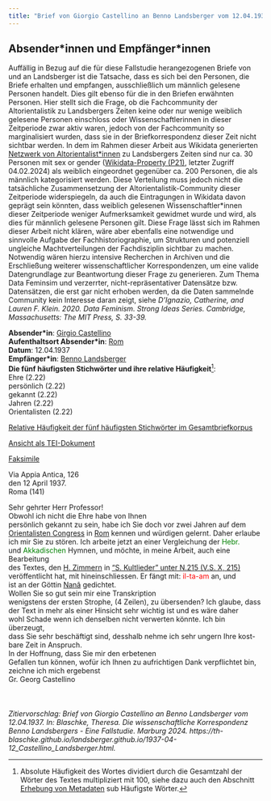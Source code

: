 ```yaml
---
title: "Brief von Giorgio Castellino an Benno Landsberger vom 12.04.1937"
---
```

::: {.callout-note collapse="true"}
## Absender\*innen und Empfänger\*innen

Auffällig in Bezug auf die für diese Fallstudie herangezogenen Briefe von und an Landsberger ist die Tatsache, dass es sich bei den Personen, die Briefe erhalten und empfangen, ausschließlich um männlich gelesene Personen handelt. Dies gilt ebenso für die in den Briefen erwähnten Personen. Hier stellt sich die Frage, ob die Fachcommunity der Altorientalistik zu Landsbergers Zeiten keine oder nur wenige weiblich gelesene Personen einschloss oder Wissenschaftlerinnen in dieser Zeitperiode zwar aktiv waren, jedoch von der Fachcommunity so marginalisiert wurden, dass sie in der Briefkorrespondenz dieser Zeit nicht sichtbar werden. In dem im Rahmen dieser Arbeit aus Wikidata generierten [Netzwerk von Altorientalist\*innen](index.qmd#kontextualisierung-der-korrespondenz) zu Landsbergers Zeiten sind nur ca. 30 Personen mit sex or gender ([Wikidata-Property (P21)](https://www.wikidata.org/wiki/Property:P21), letzter Zugriff 04.02.2024) als weiblich eingeordnet gegenüber ca. 200 Personen, die als männlich kategorisiert werden. Diese Verteilung muss jedoch nicht die tatsächliche Zusammensetzung der Altorientalistik-Community dieser Zeitperiode widerspiegeln, da auch die Eintragungen in Wikidata davon geprägt sein könnten, dass weiblich gelesenen Wissenschaftler\*innen dieser Zeitperiode weniger Aufmerksamkeit gewidmet wurde und wird, als dies für männlich gelesene Personen gilt. Diese Frage lässt sich im Rahmen dieser Arbeit nicht klären, wäre aber ebenfalls eine notwendige und sinnvolle Aufgabe der Fachhistoriographie, um Strukturen und potenziell ungleiche Machtverteilungen der Fachdisziplin sichtbar zu machen. Notwendig wären hierzu intensive Recherchen in Archiven und die Erschließung weiterer wissenschaftlicher Korrespondenzen, um eine valide Datengrundlage zur Beantwortung dieser Frage zu generieren. Zum Thema Data Feminsim und verzerrter, nicht-repräsentativer Datensätze bzw. Datensätzen, die erst gar nicht erhoben werden, da die Daten sammelnde Community kein Interesse daran zeigt, siehe *D’Ignazio, Catherine, and Lauren F. Klein. 2020. Data Feminism. Strong Ideas Series. Cambridge, Massachusetts: The MIT Press, S. 33-39.*
:::

**Absender\*in**: [Girgio Castellino](https://www.wikidata.org/wiki/Q93269194)    
**Aufenthaltsort Absender\*in**: [Rom](https://www.geonames.org/3169070/rome.html)  
**Datum**: 12.04.1937   
**Empfänger\*in**: [Benno Landsberger](http://www.wikidata.org/entity/Q67592)  
**Die fünf häufigsten Stichwörter und ihre relative Häufigkeit**^[Absolute Häufigkeit des Wortes dividiert durch die Gesamtzahl der Wörter des Textes multipliziert mit 100, siehe dazu auch den Abschnitt [Erhebung von Metadaten](editionsprinzipien.qmd#tbl-metadaten) sub Häufigste Wörter.]:  
Ehre (2.22)  
persönlich (2.22)  
gekannt (2.22)  
Jahren (2.22)  
Orientalisten (2.22)  

[Relative Häufigkeit der fünf häufigsten Stichwörter im Gesamtbriefkorpus](1937-04-12_Castellino_Landsberger_wordfrequency.qmd){target="_blank"}   
 
[Ansicht als TEI-Dokument](files/letters/tei/1937-04-12_Castellino_Landsberger.xml){target="_blank"}    

[Faksimile](files/letters/pdf/1937-04-12_Castellino_Landsberger.pdf){target="_blank"}  


Via Appia Antica, 126  
den 12 April 1937.  
Roma (141)  
  
Sehr gehrter Herr Professor!<br/>
Obwohl ich nicht die Ehre habe von Ihnen<br/>
persönlich gekannt zu sein, habe ich Sie doch vor zwei Jahren auf dem<br/>
[Orientalisten Congress](https://d-nb.info/gnd/1030650-X) in [Rom](https://www.geonames.org/3169070/rome.html) kennen und würdigen gelernt. Daher erlaube<br/>
ich mir Sie zu stören. Ich arbeite jetzt an einer Vergleichung der <span style="color:green;">Hebr.</span><br/>
und <span style="color:green;">Akkadischen</span> Hymnen, und möchte, in meine Arbeit, auch eine Bearbeitung<br/>
des Textes, den [H. Zimmern](http://www.wikidata.org/entity/Q115000) in ["S. Kultlieder" unter N.215 (V.S. X, 215)](https://cdli.ucla.edu/P343020)<br/>
veröffentlicht hat, mit hineinschliessen. Er fängt mit: <span style="color:red;">il-ta-am</span> an, und<br/>
ist an der Göttin [Nanâ](https://www.wikidata.org/wiki/Q1809764) gedichtet.<br/>
Wollen Sie so gut sein mir eine Transkription<br/>
wenigstens der ersten Strophe, (4 Zeilen), zu übersenden? Ich glaube, dass<br/>
der Text in mehr als einer Hinsicht sehr wichtig ist und es wäre daher<br/>
wohl Schade wenn ich denselben nicht verwerten könnte. Ich bin überzeugt,<br/>
dass Sie sehr beschäftigt sind, desshalb nehme ich sehr ungern Ihre kost-<br/>
bare Zeit in Anspruch.<br/>
In der Hoffnung, dass Sie mir den erbetenen<br/>
Gefallen tun können, wofür ich Ihnen zu aufrichtigen Dank verpflichtet bin,<br/>
zeichne ich mich ergebenst<br/>
Gr. Georg Castellino<br/>
<br/>
<br/>
<br/>
*Zitiervorschlag: Brief von Giorgio Castellino an Benno Landsberger vom 12.04.1937. In: Blaschke, Theresa. Die wissenschaftliche Korrespondenz Benno Landsbergers - Eine Fallstudie. Marburg 2024. https://th-blaschke.github.io/landsberger.github.io/1937-04-12_Castellino_Landsberger.html.*